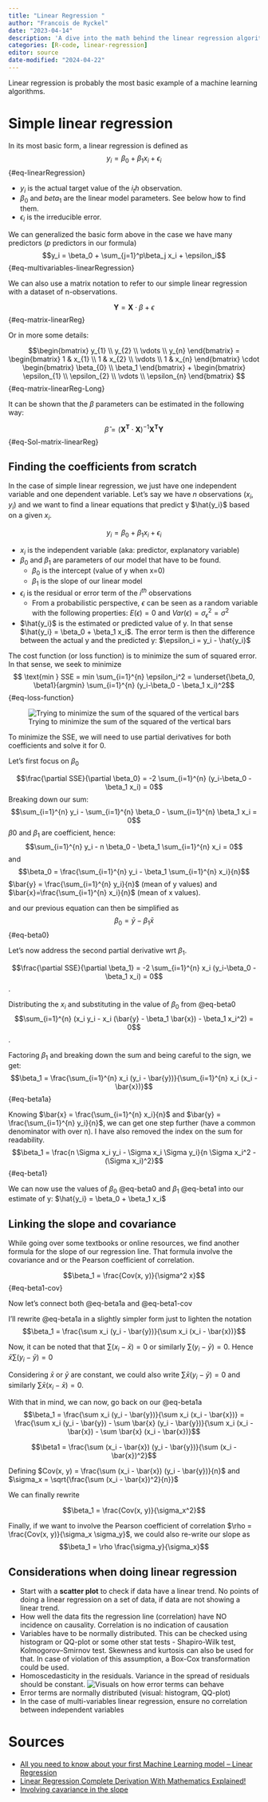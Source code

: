 ```yaml
---
title: "Linear Regression "
author: "Francois de Ryckel"
date: "2023-04-14"
description: 'A dive into the math behind the linear regression algorithm.'
categories: [R-code, linear-regression]
editor: source
date-modified: "2024-04-22"
---
```


Linear regression is probably the most basic example of a machine learning algorithms.  

# Simple linear regression 

In its most basic form, a linear regression is defined as 
$$y_i = \beta_0 + \beta_1 x_i + \epsilon_i$$ {#eq-linearRegression}

::: {.callout-caution appearance="simple"} 

* $y_i$ is the actual target value of the $i_th$ observation.
* $\beta_0$ and $beta_1$ are the linear model parameters.  See below how to find them. 
* $\epsilon_i$ is the irreducible error. 

:::

We can generalized the basic form above in the case we have many predictors ($p$ predictors in our formula)
$$y_i = \beta_0 + \sum_{j=1}^p\beta_j x_i + \epsilon_i$$ {#eq-multivariables-linearRegression}

We can also use a matrix notation to refer to our simple linear regression with a dataset of n-observations. 

$$\textbf{Y} = \textbf{X} \cdot \beta + \epsilon$$ {#eq-matrix-linearReg}

Or in more some details: 

$$\begin{bmatrix} y_{1} \\ y_{2} \\ \vdots \\ y_{n} \end{bmatrix} = 
\begin{bmatrix} 1 & x_{1} \\ 1 & x_{2} \\ \vdots \\ 1 & x_{n} \end{bmatrix} \cdot 
\begin{bmatrix} \beta_{0} \\ \beta_1 \end{bmatrix} + 
\begin{bmatrix} \epsilon_{1} \\ \epsilon_{2} \\ \vdots \\ \epsilon_{n} \end{bmatrix}
$$ {#eq-matrix-linearReg-Long}

It can be shown that the $\beta$ parameters can be estimated in the following way: 

$$\hat{\beta} = \left( \textbf{X}^{\textbf{T}} \cdot \textbf{X} \right)^{-1} \textbf{X}^{\textbf{T}} \textbf{Y}$$ {#eq-Sol-matrix-linearReg}

## Finding the coefficients from scratch 

In the case of simple linear regression, we just have one independent variable and one dependent variable. 
Let's say we have $n$ observations $(x_i, y_i)$ and we want to find a linear equations that predict y $\hat{y_i}$ based on a given $x_i$.  

$$y_i = \beta_0 + \beta_1 x_i + \epsilon_i$$

* $x_i$ is the independent variable (aka: predictor, explanatory variable)
* $\beta_0$ and $\beta_1$ are parameters of our model that have to be found. 
    * $\beta_0$ is the intercept (value of y when x=0)
    * $\beta_1$ is the slope of our linear model
* $\epsilon_i$ is the residual or error term of the $i^{th}$ observations  
    * From a probabilistic perspective, $\epsilon$ can be seen as a random variable with the following properties: $E(\epsilon)=0$ and $Var(\epsilon)= \sigma_{\epsilon}^2 = \sigma^2$
* $\hat{y_i}$ is the estimated or predicted value of y.  In that sense $\hat{y_i} = \beta_0 + \beta_1 x_i$. The error term is then the difference between the actual y and the predicted y: $\epsilon_i = y_i - \hat{y_i}$

The cost function (or loss function) is to minimize the sum of squared error. In that sense, we seek to minimize $$ \text{min } SSE = min \sum_{i=1}^{n} \epsilon_i^2 = 
        \underset{\beta_0, \beta1}{argmin} \sum_{i=1}^{n} (y_i-\beta_0 - \beta_1 x_i)^2$$ {#eq-loss-function} 

![Trying to minimize the sum of the squared of the vertical bars](errors_visual.png)

To minimize the SSE, we will need to use partial derivatives for both coefficients and solve it for 0. 

Let's first focus on $\beta_0$

$$\frac{\partial SSE}{\partial \beta_0} = -2 \sum_{i=1}^{n} (y_i-\beta_0 - \beta_1 x_i) = 0$$
Breaking down our sum: 
$$\sum_{i=1}^{n} y_i - \sum_{i=1}^{n} \beta_0 - \sum_{i=1}^{n} \beta_1 x_i = 0$$
$\beta0$ and  $\beta_1$ are coefficient, hence: 
$$\sum_{i=1}^{n} y_i - n \beta_0 - \beta_1 \sum_{i=1}^{n} x_i = 0$$
and 
$$\beta_0 = \frac{\sum_{i=1}^{n} y_i - \beta_1 \sum_{i=1}^{n} x_i}{n}$$
$\bar{y} = \frac{\sum_{i=1}^{n} y_i}{n}$ (mean of y values) and $\bar{x}=\frac{\sum_{i=1}^{n} x_i}{n}$ (mean of x values). 

and our previous equation can then be simplified as 
$$\beta_0 = \bar{y} - \beta_1 \bar{x}$$ {#eq-beta0}

Let's now address the second partial derivative wrt $\beta_1$. 

$$\frac{\partial SSE}{\partial \beta_1} = -2 \sum_{i=1}^{n} x_i (y_i-\beta_0 - \beta_1 x_i) = 0$$. 

Distributing the $x_i$ and substituting in the value of $\beta_0$ from @eq-beta0  
$$\sum_{i=1}^{n} (x_i y_i - x_i (\bar{y} - \beta_1 \bar{x}) - \beta_1 x_i^2) = 0$$. 

Factoring $\beta_1$ and breaking down the sum and being careful to the sign, we get: 
$$\beta_1 = \frac{\sum_{i=1}^{n} x_i (y_i - \bar{y})}{\sum_{i=1}^{n} x_i (x_i - \bar{x})}$$ {#eq-beta1a}

Knowing $\bar{x} = \frac{\sum_{i=1}^{n} x_i}{n}$ and $\bar{y} = \frac{\sum_{i=1}^{n} y_i}{n}$, we can get one step further (have a common denominator with over n).  I have also removed the index on the sum for readability.  
$$\beta_1 = \frac{n \Sigma x_i y_i - \Sigma x_i \Sigma y_i}{n \Sigma x_i^2 - (\Sigma x_i)^2}$$ {#eq-beta1}  

We can now use the values of $\beta_0$ @eq-beta0 and $\beta_1$ @eq-beta1 into our estimate of y: $\hat{y_i} = \beta_0 + \beta_1 x_i$ 

## Linking the slope and covariance 

While going over some textbooks or online resources, we find another formula for the slope of our regression line.  That formula involve the covariance and or the Pearson coefficient of correlation.  

$$\beta_1 = \frac{Cov(x, y)}{\sigma^2 x}$$ {#eq-beta1-cov}

Now let's connect both @eq-beta1a and @eq-beta1-cov

I'll rewrite @eq-beta1a in a slightly simpler form just to lighten the notation 
$$\beta_1 = \frac{\sum x_i (y_i - \bar{y})}{\sum x_i (x_i - \bar{x})}$$

Now, it can be noted that that 
$\sum (x_i - \bar{x}) = 0$ or similarly $\sum (y_i - \bar{y}) = 0$.  Hence $\bar{x} \sum (y_i - \bar{y}) = 0$ 


Considering $\bar{x}$ or $\bar{y}$ are constant, we could also write $\sum \bar{x} (y_i - \bar{y}) = 0$ and similarly $\sum \bar{x} (x_i - \bar{x}) = 0$.  

With that in mind, we can now, go back on our @eq-beta1a 
$$\beta_1 = \frac{\sum x_i (y_i - \bar{y})}{\sum x_i (x_i - \bar{x})} = 
\frac{\sum x_i (y_i - \bar{y}) - \sum \bar{x} (y_i - \bar{y})}{\sum x_i (x_i - \bar{x}) - \sum \bar{x} (x_i - \bar{x})}$$

$$\beta1 = \frac{\sum (x_i - \bar{x}) (y_i - \bar{y})}{\sum (x_i - \bar{x})^2}$$

Defining $Cov(x, y) = \frac{\sum (x_i - \bar{x}) (y_i - \bar{y})}{n}$ and $\sigma_x = \sqrt{\frac{\sum (x_i - \bar{x})^2}{n}}$

We can finally rewrite 

$$\beta_1 = \frac{Cov(x, y)}{\sigma_x^2}$$

Finally, if we want to involve the Pearson coefficient of correlation $\rho = \frac{Cov(x, y)}{\sigma_x \sigma_y}$, we could also re-write our slope as 
$$\beta_1 = \rho \frac{\sigma_y}{\sigma_x}$$

## Considerations when doing linear regression 

* Start with a **scatter plot** to check if data have a linear trend.  No points of doing a linear regression on a set of data, if data are not showing a linear trend.  
* How well the data fits the regression line (correlation) have NO incidence on causality.  Correlation is no indication of causation
* Variables have to be normally distributed.  This can be checked using histogram or QQ-plot or some other stat tests - Shapiro-Wilk test, Kolmogorov–Smirnov test.  Skewness and kurtosis can also be used for that. In case of violation of this assumption, a Box-Cox transformation could be used. 
* Homoscedasticity in the residuals.  Variance in the spread of residuals should be constant. 
![Visuals on how error terms can behave](residuals_visual.png)
* Error terms are normally distributed (visual: histogram, QQ-plot) 
* In the case of multi-variables linear regression, ensure no correlation between independent variables 


# Sources

* [All you need to know about your first Machine Learning model – Linear Regression](https://www.analyticsvidhya.com/blog/2021/05/all-you-need-to-know-about-your-first-machine-learning-model-linear-regression/)
* [Linear Regression Complete Derivation With Mathematics Explained!](https://towardsai.net/p/machine-learning/linear-regression-complete-derivation-with-mathematics-explained)
* [Involving cavariance in the slope](https://youtu.be/ewnc1cXJmGA) 

